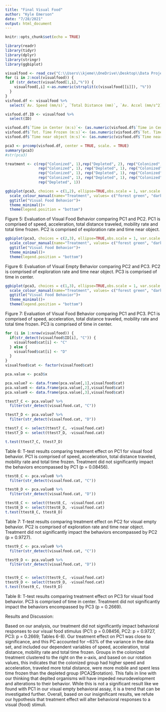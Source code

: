 ```yaml
---
title: "Final Visual Food"
author: "Kyle Emerson"
date: "7/28/2021"
output: html_document
---
```


```r
knitr::opts_chunk$set(echo = TRUE)
```


```r
library(readr)
library(tidyr)
library(dplyr)
library(stringr)
library(ggbiplot)

visualfood <- read_csv("C:\\Users\\kjeme\\OneDrive\\Desktop\\Data Project\\Emerson Microbial Exp1_visualfood.csv")
for (i in 2:ncol(visualfood)) {
  if (str_detect(visualfood[1,i],"%")) {
    visualfood[,i] <-as.numeric(strsplit(c(visualfood[[i]]), "%"))
  }
}
visfood.df <- visualfood %>%
  select(`Av. Speed (mm/s)`, `Total Distance (mm)`, `Av. Accel (mm/s^2)`, `Mobility Rate (%)`, `Exploration Rate (%)`, `Total Distance (mm)`, `Time in Center (m:s)`, `Tot. Time Frozen (m:s)`, `Exploration Rate (%)`, 'Time near object (m:s)')

visfood.df.ID <- visualfood %>%
  select(ID)

visfood.df$`Time in Center (m:s)`<- (as.numeric(visfood.df$`Time in Center (m:s)`))/3600
visfood.df$`Tot. Time Frozen (m:s)`<- (as.numeric(visfood.df$`Tot. Time Frozen (m:s)`))/3600
visfood.df$`Time near object (m:s)`<- (as.numeric(visfood.df$`Time near object (m:s)`))/3600

pca3 <- prcomp(visfood.df, center = TRUE, scale. = TRUE)
summary(pca3) 
#str(pca3)

treatment <- c(rep("Colonized", 1),rep("Depleted", 2), rep("Colonized", 1), rep("Depleted", 1),
               rep("Colonized", 1), rep("Depleted", 1), rep("Colonized", 1), rep("Depleted", 1), rep("Colonized", 1), rep("Depleted", 1),
               rep("Colonized", 1), rep("Depleted", 1), rep("Colonized", 1), rep("Depleted", 1),
               rep("Colonized", 1), rep("Depleted", 1), rep("Colonized", 1), rep("Depleted", 1), rep("Colonized", 1), rep("Colonized", 1),
               rep("Depleted", 1))

ggbiplot(pca3, choices = c(1,2), ellipse=TRUE,obs.scale = 1, var.scale = 1, var.axes = FALSE, groups=treatment) +
  scale_colour_manual(name="Treatment", values= c("forest green", "dark blue"))+
  ggtitle("Visual Food Behavior")+
  theme_minimal()+
  theme(legend.position = "bottom")
```

Figure 5: Evaluation of Visual Food Behavior comparing PC1 and PC2. PC1 is comprised of speed, acceleration, total distance traveled, mobility rate and total time frozen. PC2 is comprised of exploration rate and time near object.

```r
ggbiplot(pca3, choices = c(2,3), ellipse=TRUE,obs.scale = 1, var.scale = 1, var.axes = FALSE, groups=treatment) +
  scale_colour_manual(name="Treatment", values= c("forest green", "dark blue"))+
  ggtitle("Visual Food Behavior")+
  theme_minimal()+
  theme(legend.position = "bottom")
```

Figure 6: Evaluation of Visual Empty Behavior comparing PC2 and PC3. PC2 is comprised of exploration rate and time near object. PC3 is comprised of time in center.

```r
ggbiplot(pca3, choices = c(1,3), ellipse=TRUE,obs.scale = 1, var.scale = 1, var.axes = FALSE, groups=treatment) +
  scale_colour_manual(name="Treatment", values= c("forest green", "dark blue"))+
  ggtitle("Visual Food Behavior")+
  theme_minimal()+
  theme(legend.position = "bottom")
```

Figure 7: Evaluation of Visual Food Behavior comparing PC1 and PC3. PC1 is comprised of speed, acceleration, total distance traveled, mobility rate and total time frozen. PC3 is comprised of time in center.

```r
for (i in 1:nrow(visualfood)) {
  if(str_detect(visualfood$ID[i], "C")) {
    visualfood$cat[i] <- "C"
  } else {
    visualfood$cat[i] <- "D"
  }
}
visualfood$cat <- factor(visualfood$cat)

pca.value <- pca3$x 

pca.value7 <- data.frame(pca.value[,1],visualfood$cat)
pca.value8 <- data.frame(pca.value[,2],visualfood$cat)
pca.value9 <- data.frame(pca.value[,3],visualfood$cat)

ttest7_C <- pca.value7 %>%
  filter(str_detect(visualfood.cat, "C"))

ttest7_D <- pca.value7 %>%
  filter(str_detect(visualfood.cat, "D"))

ttest7_C <- select(ttest7_C, -visualfood.cat)
ttest7_D <- select(ttest7_D, -visualfood.cat)

t.test(ttest7_C, ttest7_D)
```

Table 6: T-test results comparing treatment effect on PC1 for visual food behavior. PC1 is comprised of speed, acceleration, total distance traveled, mobility rate and total time frozen. Treatment did not significantly impact the behaviors encompassed by PC1 (p = 0.08456). 

```r
ttest8_C <- pca.value8 %>%
  filter(str_detect(visualfood.cat, "C"))

ttest8_D <- pca.value8 %>%
  filter(str_detect(visualfood.cat, "D"))

ttest8_C <- select(ttest8_C, -visualfood.cat)
ttest8_D <- select(ttest8_D, -visualfood.cat)
t.test(ttest8_C, ttest8_D)
```

Table 7: T-test results comparing treatment effect on PC2 for visual empty behavior. PC2 is comprised of exploration rate and time near object. Treatment did not significantly impact the behaviors encompassed by PC2 (p = 0.9727).

```r
ttest9_C <- pca.value9 %>%
  filter(str_detect(visualfood.cat, "C"))

ttest9_D <- pca.value9 %>%
  filter(str_detect(visualfood.cat, "D"))


ttest9_C <- select(ttest9_C, -visualfood.cat)
ttest9_D <- select(ttest9_D, -visualfood.cat)
t.test(ttest9_C, ttest9_D)
```

Table 8: T-test results comparing treatment effect on PC3 for visual food behavior. PC3 is comprised of time in center. Treatment did not significantly impact the behaviors encompassed by PC3 (p = 0.2669). 

Results and Discussion: 

Based on our analysis, our treatment did not significantly impact behavioral responses to our visual food stimulus (PC1: p = 0.08456, PC2: p = 0.9727, PC3: p = 0.2669; Tables 6-8). Our treatment effect on PC1 was close to significance, and this PC accounted for ~63% of the variance in the data set, and included our dependent variables of speed, acceleration, total distance, mobility rate and total time frozen. Groups in the colonized treatment clustered to the right on the x-axis, and based on our rotation values, this indicates that the colonized group had higher speed and acceleration, traveled more total distance, were more mobile and spent less time frozen than the depleted group (PCA2$rotation). This falls in line with our thinking that deplted organisms will have impeded neurodevelopment and alterations to their behavior. While this is not a significant result like we found with PC1 in our visual empty behavioral assay, it is a trend that can be investigated further. Overall, based on our insignificant results, we refute our hypothesis that treatment effect will alter behavioral responses to a visual (food) stimuli. 


